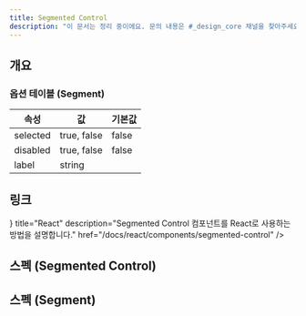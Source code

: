 ```yaml
---
title: Segmented Control
description: "이 문서는 정리 중이에요. 문의 내용은 #_design_core 채널을 찾아주세요."
---
```


## 개요

### 옵션 테이블 (Segment)

| 속성     | 값          | 기본값 |
| -------- | ----------- | ------ |
| selected | true, false | false  |
| disabled | true, false | false  |
| label    | string      |        |

## 링크

<Cards>
  <Card
    icon={<AtomIcon />}
    title="React"
    description="Segmented Control 컴포넌트를 React로 사용하는 방법을 설명합니다."
    href="/docs/react/components/segmented-control"
  />
</Cards>

## 스펙 (Segmented Control)

<ComponentSpecBlock id="segmented-control" />

## 스펙 (Segment)

<ComponentSpecBlock id="segment" />
